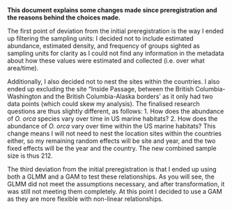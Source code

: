 **This document explains some changes made since preregistration and the reasons behind the choices made.**

The first point of deviation from the initial preregistration is the way I ended up filtering the sampling units: I decided not to include estimated abundance, estimated density, and frequency of groups sighted as sampling units for clarity as I could not find any information in the metadata about how these values were estimated and collected (i.e. over what area/time). 

Additionally, I also decided not to nest the sites within the countries. I also ended up excluding the site "Inside Passage, between the British Columbia-Washington and the British Columbia-Alaska borders' as it only had two data points (which could skew my analysis). The finalised research questions are thus slightly different, as follows: 
1. How does the abundance of *O. orca* species vary over time in US marine habitats?
2. How does the abundance of *O. orca* vary over time within the US marine habitats?
This change means I will not need to nest the location sites within the countries either, so my remaining random effects will be site and year, and the two fixed effects will be the year and the country. The new combined sample size is thus 212. 

The third deviation from the initial preregistration is that I ended up using both a GLMM and a GAM to test these relationships. As you will see, the GLMM did not meet the assumptions necessary, and after transformation, it was still not meeting them completely. At this point I decided to use a GAM as they are more flexible with non-linear relationships. 
